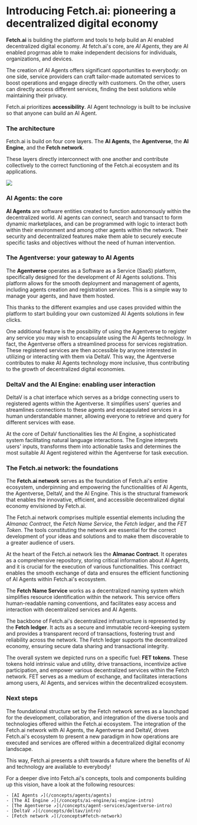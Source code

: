 # Introducing Fetch.ai: pioneering a decentralized digital economy

**Fetch.ai** is building the platform and tools to help build an AI enabled  decentralized digital economy. At fetch.ai's core, are _AI Agents_, they are AI enabled progrmas able to make independent decisions for individuals, organizations, and devices.

The creation of AI Agents offers significant opportunities to everybody: on one side, service providers can craft tailor-made automated services to boost operations and engage directly with customers. On the other, users can directly access different services, finding the best solutions while maintaining their privacy.

Fetch.ai prioritizes **accessibility**.  AI Agent technology is built to be inclusive so that anyone can build an AI Agent. 

### The architecture

Fetch.ai is build on four core layers. The **AI Agents**, the **Agentverse**, the **AI Engine**, and the **Fetch network**.

These layers directly interconnect with one another and contribute collectively to the correct functioning of the Fetch.ai ecosystem and its applications.

![](src/images/missing.jpeg)

### AI Agents: the core

**AI Agents** are software entities created to function autonomously within the decentralized world. AI agents can connect, search and transact to form dynamic marketplaces, and can be programmed with logic to interact both within their environment and among other agents within the network. Their security and decentralized features make them able to securely execute specific tasks and objectives without the need of human intervention. 

### The Agentverse: your gateway to AI Agents

The **Agentverse** operates as a Software as a Service (SaaS) platform, specifically designed for the development of AI Agents solutions. This platform allows for the smooth deployment and management of agents, including agents creation and registration services. This is a simple way to manage your agents, and have them hosted.

This thanks to the different examples and use cases provided within the platform to start building your own customized AI Agents solutions in few clicks.

One additional feature is the possibility of using the Agentverse to register any service you may wish to encapsulate using the AI Agents technology. In fact, the Agentverse offers a streamlined process for services registration. These registered services are then accessible by anyone interested in utilizing or interacting with them via DeltaV. This way, the Agentverse contributes to make AI Agents technology more inclusive, thus contributing to the growth of decentralized digital economies.

### DeltaV and the AI Engine: enabling user interaction

DeltaV is a chat interface which serves as a bridge connecting users to registered agents within the Agentverse. It simplifies users' queries and streamlines connections to these agents and encapsulated services in a human understandable manner, allowing everyone to retrieve and query for different services with ease.

At the core of DeltaV functionalities lies the AI Engine, a sophisticated system facilitating natural language interactions. The Engine interprets users' inputs, transforms them into actionable tasks and determines the most suitable AI Agent registered within the Agentverse for task execution.

### The Fetch.ai network: the foundations

The **Fetch.ai network** serves as the foundation of Fetch.ai's entire ecosystem, underpinning and empowering the functionalities of AI Agents, the Agentverse, DeltaV, and the AI Engine. This is the structural framework that enables the innovative, efficient, and accessible decentralized digital economy envisioned by Fetch.ai.

The Fetch.ai network comprises multiple essential elements including the _Almanac Contract_, the _Fetch Name Service_, the _Fetch ledger_, and the _FET Token_. The tools constituting the network are essential for the correct development of your ideas and solutions and to make them discoverable to a greater audience of users.

At the heart of the Fetch.ai network lies the **Almanac Contract**. It operates as a comprehensive repository, storing critical information about AI Agents, and it is crucial for the execution of various functionalities. This contract enables the smooth exchange of data and ensures the efficient functioning of AI Agents within Fetch.ai's ecosystem.

The **Fetch Name Service** works as a decentralized naming system which simplifies resource identification within the network. This service offers human-readable naming conventions, and facilitates easy access and interaction with decentralized services and AI Agents.

The backbone of Fetch.ai's decentralized infrastructure is represented by the **Fetch ledger**. It acts as a secure and immutable record-keeping system and provides a transparent record of transactions, fostering trust and reliability across the network. The Fetch ledger supports the decentralized economy, ensuring secure data sharing and transactional integrity.

The overall system we depicted runs on a specific fuel: **FET tokens**. These tokens hold intrinsic value and utility, drive transactions, incentivize active participation, and empower various decentralized services within the Fetch network. FET serves as a medium of exchange, and facilitates interactions among users, AI Agents, and services within the decentralized ecosystem.

### Next steps

The foundational structure set by the Fetch network serves as a launchpad for the development, collaboration, and integration of the diverse tools and technologies offered within the Fetch.ai ecosystem. The integration of the  Fetch.ai network with AI Agents, the Agentverse and DeltaV, drives Fetch.ai's ecosystem to present a new paradigm in how operations are executed and services are offered within a decentralized digital economy landscape.

This way, Fetch.ai presents a shift towards a future where the benefits of AI and technology are available to everybody!

For a deeper dive into Fetch.ai's concepts, tools and components building up this vision, have a look at the following resources:

    - [AI Agents ↗️](/concepts/agents/agents)
    - [The AI Engine ↗️](/concepts/ai-engine/ai-engine-intro)
    - [The Agentverse ↗️](/concepts/agent-services/agentverse-intro)
    - [DeltaV ↗️](/concepts/deltav/intro)
    - [Fetch network ↗️](/concepts#fetch-network)
 